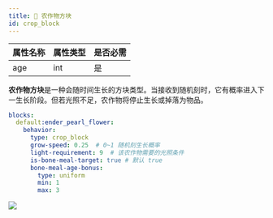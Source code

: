 ```yaml
---
title: 🌽 农作物方块
id: crop_block
---
```


| 属性名称 | 属性类型 | 是否必需 |
|------|------|------|
| age  | int  | 是    |

**农作物方块**是一种会随时间生长的方块类型。当接收到随机刻时，它有概率进入下一生长阶段。但若光照不足，农作物将停止生长或掉落为物品。

```yml
blocks:
  default:ender_pearl_flower:
    behavior:
      type: crop_block
      grow-speed: 0.25  # 0~1 随机刻生长概率
      light-requirement: 9  # 该农作物需要的光照条件
      is-bone-meal-target: true # 默认 true
      bone-meal-age-bonus:
        type: uniform
        min: 1
        max: 3
```

![](/img/crop_block.png)